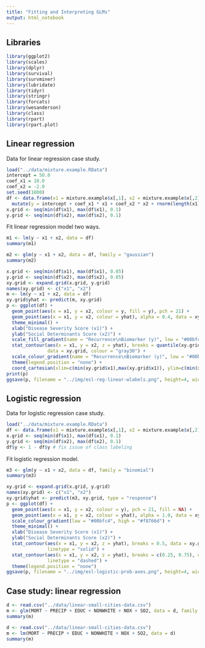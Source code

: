 ```yaml
---
title: "Fitting and Interpreting GLMs"
output: html_notebook
---
```


## Libraries

```r
library(ggplot2)
library(scales)
library(dplyr)
library(survival)
library(survminer)
library(lubridate)
library(tidyr)
library(stringr)
library(forcats)
library(wesanderson)
library(class)
library(rpart)
library(rpart.plot)
```

## Linear regression

Data for linear regression case study.

```r
load("../data/mixture.example.RData")
intercept = 50.0
coef_x1 = 10.0
coef_x2 = -2.0
set.seed(1000)
df <- data.frame(x1 = mixture.example$x[,1], x2 = mixture.example$x[,2]) %>%
  mutate(y = intercept + coef_x1 * x1 + coef_x2 * x2 + rnorm(length(x1), 0, 5))
x.grid <- seq(min(df$x1), max(df$x1), 0.1)
y.grid <- seq(min(df$x2), max(df$x2), 0.1)
```

Fit linear regression model two ways.

```r
m1 <- lm(y ~ x1 + x2, data = df)
summary(m1)
```

```r
m2 <- glm(y ~ x1 + x2, data = df, family = "gaussian")
summary(m2)
```

```r
x.grid <- seq(min(df$x1), max(df$x1), 0.05)
y.grid <- seq(min(df$x2), max(df$x2), 0.05)
xy.grid <- expand.grid(x.grid, y.grid)
names(xy.grid) <- c("x1", "x2")
m <- lm(y ~ x1 + x2, data = df)
xy.grid$yhat <- predict(m, xy.grid)
p <- ggplot(df) + 
  geom_point(aes(x = x1, y = x2, colour = y, fill = y), pch = 21) + 
  geom_point(aes(x = x1, y = x2, colour = yhat), alpha = 0.4, data = xy.grid, size = 0.5) + 
  theme_minimal() + 
  xlab("Disease Severity Score (x1)") + 
  ylab("Social Determinants Score (x2)") + 
  scale_fill_gradient(name = "Recurrence\nBiomarker (y)", low = "#00bfc4", high = "#f8766d") +
  stat_contour(aes(x = x1, y = x2, z = yhat), breaks = quantile(xy.grid$yhat, seq(0, 1, 0.25)), 
               data = xy.grid, colour = "gray30") + 
  scale_colour_gradient(name = "Recurrence\nBiomarker (y)", low = "#00bfc4", high = "#f8766d") + 
  theme(legend.position = "none") + 
  coord_cartesian(xlim=c(min(xy.grid$x1),max(xy.grid$x1)), ylim=c(min(xy.grid$x2),max(xy.grid$x2)))
print(p)
ggsave(p, filename = "../img/esl-reg-linear-wlabels.png", height=4, width=4, units="in", dpi=300)
```

## Logistic regression

Data for logistic regression case study. 

```r
load("../data/mixture.example.RData")
df <- data.frame(x1 = mixture.example$x[,1], x2 = mixture.example$x[,2], y = mixture.example$y)
x.grid <- seq(min(df$x1), max(df$x1), 0.1)
y.grid <- seq(min(df$x2), max(df$x2), 0.1)
df$y <- 1 - df$y # fix issue of class labeling
```

Fit logistic regression model.

```r
m3 <- glm(y ~ x1 + x2, data = df, family = "binomial")
summary(m3)
```

```r
xy.grid <- expand.grid(x.grid, y.grid)
names(xy.grid) <- c("x1", "x2")
xy.grid$yhat <- predict(m3, xy.grid, type = "response")
p <- ggplot(df) + 
  geom_point(aes(x = x1, y = x2, colour = y), pch = 21, fill = NA) + 
  geom_point(aes(x = x1, y = x2, colour = yhat), alpha = 1.0, data = xy.grid, size = 0.02) + 
  scale_colour_gradient(low = "#00bfc4", high = "#f8766d") +
  theme_minimal() + 
  xlab("Disease Severity Score (x1)") + 
  ylab("Social Determinants Score (x2)") + 
  stat_contour(aes(x = x1, y = x2, z = yhat), breaks = 0.5, data = xy.grid, colour = "gray20", 
               linetype = "solid") + 
  stat_contour(aes(x = x1, y = x2, z = yhat), breaks = c(0.25, 0.75), data = xy.grid, colour = "gray30", 
               linetype = "dashed") +
  theme(legend.position = "none")
ggsave(p, filename = "../img/esl-logistic-prob-axes.png", height=4, width=4, units="in", dpi=300)
```

## Case study: linear regression

```r
d <- read.csv("../data/linear-small-cities-data.csv")
m <- glm(MORT ~ PRECIP + EDUC + NONWHITE + NOX + SO2, data = d, family = "gaussian")
summary(m)
```

```r
d <- read.csv("../data/linear-small-cities-data.csv")
m <- lm(MORT ~ PRECIP + EDUC + NONWHITE + NOX + SO2, data = d)
summary(m)
```
